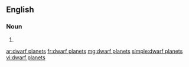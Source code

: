 ==English==

===Noun===
{{head|en|plural|head=[[dwarf]] [[planet]]s}}

# {{plural of|dwarf planet|lang=en}}

[[ar:dwarf planets]]
[[fr:dwarf planets]]
[[mg:dwarf planets]]
[[simple:dwarf planets]]
[[vi:dwarf planets]]